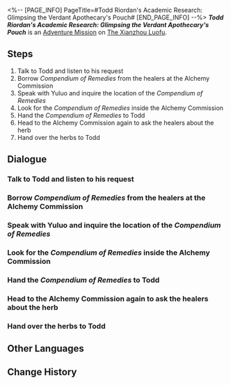 <%-- [PAGE_INFO]
PageTitle=#Todd Riordan's Academic Research: Glimpsing the Verdant Apothecary's Pouch#
[END_PAGE_INFO] --%>
{{Stub|Dialogue.}}
{{Mission Infobox
|id            = 2020201
|title         = 
|image         = <!--Mission Todd Riordan's Academic Research Glimpsing the Verdant Apothecary's Pouch.png-->
|type          = Adventure
|event_name    = 
|chapter       = 
|requirements  = [[Trailblaze Mission]] ''[[A Dragon Gallant, Its Ocean Distant]]'' completed
|summary       = Scholar Todd Riordan of the Intelligentsia Guild seems to have encountered a problem with his research. He holds you in high regard and has asked you to help find medical books. While obtaining the book, he discovered an unknown herb called Divine Aureate Twig and soon obtained it with your assistance.
|characters    = Confused Healer; Excited Healer; Learned Alchemist; Todd; Trailblazer; Yuluo
|startLocation = [[The Xianzhou Luofu]] - [[Central Starskiff Haven]]
|world         = The Xianzhou Luofu
|area          = Central Starskiff Haven
|prev          = 
|next          = 
|rewards       = Trailblaze EXP*150; Stellar Jade*40; Traveler's Guide*4; Lost Crystal*4; Strale*25; Report: A Rare Plant Specimen*1 { text = Report: A Rare Plant Specimen }; Credit*40,000
}}
'''''Todd Riordan's Academic Research: Glimpsing the Verdant Apothecary's Pouch''''' is an [[Adventure Mission]] on [[The Xianzhou Luofu]].

==Steps==
# Talk to Todd and listen to his request
# Borrow ''Compendium of Remedies'' from the healers at the Alchemy Commission
# Speak with Yuluo and inquire the location of the ''Compendium of Remedies''
# Look for the ''Compendium of Remedies'' inside the Alchemy Commission
# Hand the ''Compendium of Remedies'' to Todd
# Head to the Alchemy Commission again to ask the healers about the herb
# Hand over the herbs to Todd

<!--
==Gameplay Notes==

--><!--
==Trial Character==

-->
==Dialogue==
{{Stub Dialogue}}

===Talk to Todd and listen to his request{{subst:void|<!--202020101-->}}===
{{Mission Description|type=adventure|location=Central Starskiff Haven|Scholar Todd Riordan of the Intelligentsia Guild seems to have encountered a problem with his research. He holds you in high regard and has asked you to help find medical books. This isn't merely "running errands" - it's "academic."}}
{{Dialogue Start}}
:{{tx}}
{{Dialogue End}}

===Borrow ''Compendium of Remedies'' from the healers at the Alchemy Commission{{subst:void|<!--202020103-->}}===
{{Mission Description|type=adventure|location=Alchemy Commission|update|Todd intends to obtain the Alchemy Commission's medical book, ''Compendium of Remedies''. It's not shameful for a scholar to seek knowledge, but unfortunately he has to send you to the Alchemy Commission to fetch it for him.}}
{{Dialogue Start}}
:{{tx}}
{{Dialogue End}}

===Speak with Yuluo and inquire the location of the ''Compendium of Remedies''{{subst:void|<!--202020104-->}}===
{{Mission Description|type=adventure|location=Alchemy Commission|update|To take without permission is considered stealing. Since it's about obtaining a medical book, it is necessary to obtain permission from the current chief alchemist of the Alchemy Commission. I don't know if the newly appointed chief alchemist, Yuluo, will be agreeable to this request. Ah well, let's just go and ask.}}
{{Dialogue Start}}
:{{tx}}
{{Dialogue End}}

===Look for the ''Compendium of Remedies'' inside the Alchemy Commission{{subst:void|<!--202020105-->}}===
{{Mission Description|type=adventure|location=Alchemy Commission|update|After the chaos in the Alchemy Commission, all applications need to be re-evaluated. Although Yuluo refused you, you found out that the ''Compendium of Remedies'' is not on the bookshelf. Perhaps, you should take a chance and look around nearby?}}
{{Dialogue Start}}
:{{tx}}
{{Dialogue End}}

===Hand the ''Compendium of Remedies'' to Todd{{subst:void|<!--202020106-->}}===
{{Mission Description|type=adventure|location=Central Starskiff Haven|update|In the midst of the conflict, medical books were scattered all over the place. After several obstacles, you finally managed to gather the ''Compendium of Remedies'' that Todd wanted. Hurry and bring the book back to him.}}
{{Dialogue Start}}
:{{tx}}
{{Dialogue End}}

===Head to the Alchemy Commission again to ask the healers about the herb{{subst:void|<!--202020107-->}}===
{{Mission Description|type=adventure|location=Alchemy Commission|update|What a surprise. Todd actually has some knowledge in the Alchemy Commission's prescriptions. After obtaining the ''Compendium of Remedies'', he realized he was unfamiliar with a medicinal herb called Divine Aureate Twig... His research progress has thus been stalled. Therefore, he asked you to go to the Alchemy Commission to ask the healers about it on his behalf.}}
{{Dialogue Start}}
:{{tx}}
{{Dialogue End}}

===Hand over the herbs to Todd{{subst:void|<!--202020110-->}}===
{{Mission Description|type=adventure|location=Central Starskiff Haven|update|Surprisingly, the Divine Aureate Twig is this thing. Can this really be used as medicine? Perhaps this is the mystical aspect of the Alchemy Commission's medical skills... Although the process of obtaining the medicinal herb was somewhat tortuous, in any case, you have obtained it. Hurry and bring it to Todd.}}
{{Dialogue Start}}
:{{tx}}
{{Dialogue End}}

==Other Languages==
{{Other Languages
|en   = Todd Riordan's Academic Research: Glimpsing the Verdant Apothecary's Pouch
|zhs  = 陶德•雷奥登的学术研究：晚窥青囊
|zht  = 陶德•雷奧登的學術研究：晚窺青囊
|ja   = トッド・ライオットの学術研究：青嚢観察
|ko   = 토드•리오단의 학술 연구: 새내기 약사의 주머니 엿보기
|es   = Investigación académica de Todd Riordan: un vistazo a la bolsa del boticario
|fr   = Les recherches de Todd&nbsp;Riordan&nbsp;: La pochette verdoyante de l'apothicaire
|ru   = Исследование Тодда Риордана: Мимолётный взгляд на знахарские учения
|th   = งานวิจัยของ Todd Riordan: สอดส่องกระเป๋ายา
|vi   = Nghiên cứu học thuật của Todd Riordan: Thoáng Nhìn Y Thư
|de   = Todd Riordans akademische Forschung: Einblick in den grünen Apothekersack
|id   = Penelitian Akademis Todd Riordan: Sekilas tentang Praktik Medis
|pt   = Pesquisa Acadêmica de Todd Riordan: Vislumbrando a Bolsa da Botica Verdejante
}}

==Change History==
{{Change History|1.2}}
